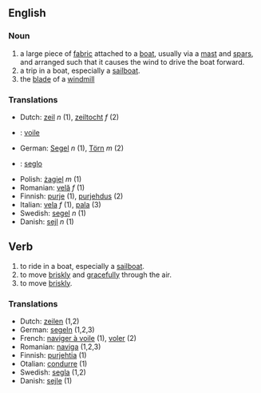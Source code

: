 ==English==
===Noun===
# a large piece of [[fabric]] attached to a [[boat]], usually via a [[mast]] and [[spar]]s, and arranged such that it causes the wind to drive the boat forward.
# a trip in a boat, especially a [[sailboat]].
# the [[blade]] of a [[windmill]]

===Translations===
*Dutch: [[zeil]] ''n'' (1), [[zeiltocht]] ''f'' (2)
* {{fr}} : [[voile]]
*German: [[Segel]] ''n'' (1), [[Törn]] ''m'' (2)
* {{io}} : [[seglo]]
*Polish: [[żagiel]] ''m'' (1)
*Romanian: [[velă]] ''f'' (1)
*Finnish: [[purje]] (1), [[purjehdus]] (2)
*Italian: [[vela]] ''f'' (1), [[pala]] (3)
*Swedish: [[segel]] ''n'' (1)
*Danish: [[sejl]] ''n'' (1)

==Verb==
# to ride in a boat, especially a [[sailboat]].
# to move [[briskly]] and [[gracefully]] through the air.
# to move [[briskly]].

===Translations===
*Dutch: [[zeilen]] (1,2)
*German: [[segeln]] (1,2,3)
*French: [[naviger à voile]] (1), [[voler]] (2)
*Romanian: [[naviga]] (1,2,3)
*Finnish: [[purjehtia]] (1)
*Otalian: [[condurre]] (1)
*Swedish: [[segla]] (1,2)
*Danish: [[sejle]] (1)